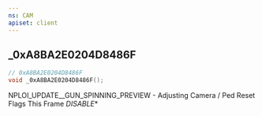 ```yaml
---
ns: CAM
apiset: client
---
```

## _0xA8BA2E0204D8486F

```c
// 0xA8BA2E0204D8486F
void _0xA8BA2E0204D8486F();
```

NPLOI_UPDATE__GUN_SPINNING_PREVIEW - Adjusting Camera / Ped Reset Flags This Frame
_DISABLE_*